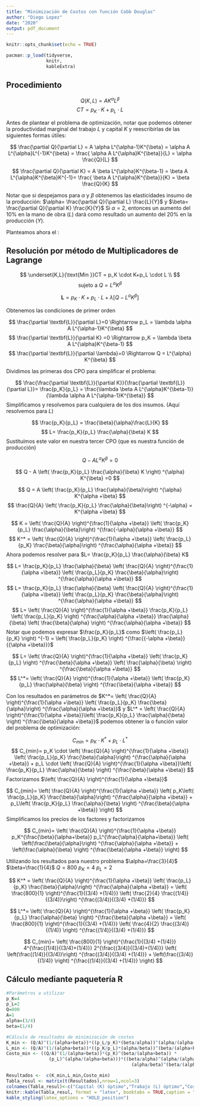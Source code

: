 ```yaml
---
title: "Minimización de Costos con función Cobb Douglas"
author: "Diego Lopez"
date: "2020"
output: pdf_document
---
```


```r
knitr::opts_chunk$set(echo = TRUE)
```

```r
pacman::p_load(tidyverse,
               knitr,
               kableExtra)
```

## Procedimiento

$$
Q (K,L) = AK^{\alpha} L^{\beta}
$$
$$
CT = p_K \cdot K + p_L \cdot L
$$

Antes de plantear el problema de optimización, notar que podemos obtener la productividad marginal del trabajo $L$ y capital $K$ y reescribirlas de las siguientes formas útiles:

$$
\frac{\partial Q}{\partial L} = A \alpha L^{\alpha-1}K^{\beta} =   \alpha A L^{\alpha}L^{-1}K^{\beta} = \frac{ \alpha A L^{\alpha}K^{\beta}}{L} = \alpha \frac{Q}{L}
$$

$$
\frac{\partial Q}{\partial K} = A \beta L^{\alpha}K^{\beta-1} = \beta A L^{\alpha}K^{\beta}K^{-1}= \frac{ \beta A L^{\alpha}K^{\beta}}{K} = \beta \frac{Q}{K}
$$

Notar que si despejamos para $\alpha$ y $\beta$ obtenemos las elasticidades insumo de la producción:
$\alpha= \frac{\partial Q}{\partial L} \frac{L}{Y}$ y $\beta= \frac{\partial Q}{\partial K} \frac{K}{Y}$ Si $\alpha = 2$, entonces un aumento del $10\%$ en la mano de obra ($L$) dará como resultado un aumento del $20\%$ en la producción ($Y$).

Planteamos ahora el \textbf{problema de minimización restringida}:

## Resolución por método de Multiplicadores de Lagrange

$$
\underset{K,L}{\text{Min }}CT = p_K \cdot K+p_L \cdot L \\
$$
$$
\text{sujeto a   } Q=L^{\alpha} K^{\beta}
$$

$$
\textbf{L} = p_K \cdot K+p_L \cdot L + \lambda [Q-L^{\alpha} K^{\beta}]
$$

Obtenemos las condiciones de primer orden

$$
\frac{\partial \textbf{L}}{\partial L}=0 \Rightarrow p_L = \lambda \alpha A L^{\alpha-1}K^{\beta}
$$
$$
\frac{\partial \textbf{L}}{\partial K} =0 \Rightarrow p_K = \lambda \beta A L^{\alpha}K^{\beta-1}
$$
$$
\frac{\partial \textbf{L}}{\partial \lambda}=0 \Rightarrow Q = L^{\alpha} K^{\beta}
$$

Dividimos las primeras dos CPO para simplificar el problema:

$$
\frac{\frac{\partial \textbf{L}}{\partial K}}{\frac{\partial \textbf{L}}{\partial L}}= \frac{p_K}{p_L} = \frac{\lambda \beta A L^{\alpha}K^{\beta-1}}{\lambda \alpha A L^{\alpha-1}K^{\beta}}
$$
Simplificamos y resolvemos para cualquiera de los dos insumos. (Aquí resolvemos para $L$)

$$
\frac{p_K}{p_L} = \frac{\beta}{\alpha}\frac{L}{K}
$$
$$
L= \frac{p_K}{p_L} \frac{\alpha}{\beta} K
$$
Sustituímos este valor en nuestra tercer CPO (que es nuestra función de producción)

$$
Q - A L^{\alpha} K^{\beta} =0
$$

$$
Q - A \left( \frac{p_K}{p_L} \frac{\alpha}{\beta} K \right) ^{\alpha} K^{\beta} =0
$$

$$
Q = A \left( \frac{p_K}{p_L} \frac{\alpha}{\beta}\right) ^{\alpha} K^{\alpha +\beta} 
$$
$$
\frac{Q}{A} \left( \frac{p_K}{p_L} \frac{\alpha}{\beta}\right) ^{-\alpha} = K^{\alpha +\beta} 
$$

$$
K = \left( \frac{Q}{A} \right)^{\frac{1}{\alpha +\beta}}  \left( \frac{p_K}{p_L} \frac{\alpha}{\beta}\right) ^{\frac{-\alpha}{\alpha +\beta}}
$$
$$
K^* = \left( \frac{Q}{A} \right)^{\frac{1}{\alpha +\beta}}  \left( \frac{p_L}{p_K} \frac{\beta}{\alpha}\right) ^{\frac{\alpha}{\alpha +\beta}}
$$
Ahora podemos resolver para $L= \frac{p_K}{p_L} \frac{\alpha}{\beta} K$

$$
L= \frac{p_K}{p_L} \frac{\alpha}{\beta} \left( \frac{Q}{A} \right)^{\frac{1}{\alpha +\beta}}  \left( \frac{p_L}{p_K} \frac{\beta}{\alpha}\right) ^{\frac{\alpha}{\alpha +\beta}}
$$
$$
L= \frac{p_K}{p_L} \frac{\alpha}{\beta} \left( \frac{Q}{A} \right)^{\frac{1}{\alpha +\beta}}  \left( \frac{p_L}{p_K} \frac{\beta}{\alpha}\right) ^{\frac{\alpha}{\alpha +\beta}}
$$
$$
L=  \left( \frac{Q}{A} \right)^{\frac{1}{\alpha +\beta}}  \frac{p_K}{p_L} \left( \frac{p_L}{p_K} \right) ^{\frac{\alpha}{\alpha +\beta}} \frac{\alpha}{\beta}  \left( \frac{\beta}{\alpha} \right) ^{\frac{\alpha}{\alpha +\beta}}
$$
Notar que podemos expresar $\frac{p_K}{p_L}$ como $\left( \frac{p_L}{p_K} \right) ^{-1} =  \left( \frac{p_L}{p_K} \right) ^{\frac{{-\alpha +\beta}}{{\alpha +\beta}}}$

$$
L=  \left( \frac{Q}{A} \right)^{\frac{1}{\alpha +\beta}}  \left( \frac{p_K}{p_L} \right) ^{\frac{\beta}{\alpha +\beta}} \left( \frac{\alpha}{\beta} \right) ^{\frac{\beta}{\alpha +\beta}}
$$
$$
L^*=  \left( \frac{Q}{A} \right)^{\frac{1}{\alpha +\beta}}  \left( \frac{p_K}{p_L} \frac{\alpha}{\beta} \right) ^{\frac{\beta}{\alpha +\beta}}
$$

\newpage

Con los resultados en parámetros de $K^*= \left( \frac{Q}{A} \right)^{\frac{1}{\alpha +\beta}}  \left( \frac{p_L}{p_K} \frac{\beta}{\alpha}\right) ^{\frac{\alpha}{\alpha +\beta}}$ y $L^* = \left( \frac{Q}{A} \right)^{\frac{1}{\alpha +\beta}}\left( \frac{p_K}{p_L} \frac{\alpha}{\beta} \right) ^{\frac{\beta}{\alpha +\beta}}$ podemos obtener la \textbf{función de costos mínimos} o función valor del problema de optimización:

$$
C_{min}= p_K \cdot K^* + p_L \cdot L^*
$$
$$
C_{min}= p_K \cdot \left( \frac{Q}{A} \right)^{\frac{1}{\alpha +\beta}}  \left( \frac{p_L}{p_K} \frac{\beta}{\alpha}\right) ^{\frac{\alpha}{\alpha +\beta}} + p_L \cdot \left( \frac{Q}{A} \right)^{\frac{1}{\alpha +\beta}}\left( \frac{p_K}{p_L} \frac{\alpha}{\beta} \right) ^{\frac{\beta}{\alpha +\beta}}
$$
Factorizamos $\left( \frac{Q}{A} \right)^{\frac{1}{\alpha +\beta}}$

$$
C_{min}= \left( \frac{Q}{A} \right)^{\frac{1}{\alpha +\beta}}  
\left(
p_K\left( \frac{p_L}{p_K} \frac{\beta}{\alpha}\right) ^{\frac{\alpha}{\alpha +\beta}} + 
p_L\left( \frac{p_K}{p_L} \frac{\alpha}{\beta} \right) ^{\frac{\beta}{\alpha +\beta}}
\right)
$$
Simplificamos los precios de los factores y factorizamos

$$
C_{min}= \left( \frac{Q}{A} \right)^{\frac{1}{\alpha +\beta}}  p_K^{\frac{\beta}{\alpha+\beta}} p_L^{\frac{\alpha}{\alpha+\beta}}
\left(
\left(\frac{\beta}{\alpha}\right) ^{\frac{\alpha}{\alpha +\beta}} + 
\left(\frac{\alpha}{\beta} \right) ^{\frac{\beta}{\alpha +\beta}}
\right)
$$

Utilizando los resultados para nuestro problema $\alpha=\frac{3}{4}$ $\beta=\frac{1}{4}$ $Q=800$ $p_K=4$ $p_L=2$

$$
K^* = \left( \frac{Q}{A} \right)^{\frac{1}{\alpha +\beta}}  \left( \frac{p_L}{p_K} \frac{\beta}{\alpha}\right) ^{\frac{\alpha}{\alpha +\beta}} = \left( \frac{800}{1} \right)^{\frac{1}{(3/4) +(1/4)}}  \left( \frac{2}{4} \frac{(1/4)}{(3/4)}\right) ^{\frac{(3/4)}{(3/4) +(1/4)}}
$$

$$
L^*= \left( \frac{Q}{A} \right)^{\frac{1}{\alpha +\beta}}  \left( \frac{p_K}{p_L} \frac{\alpha}{\beta} \right) ^{\frac{\beta}{\alpha +\beta}} =  \left( \frac{800}{1} \right)^{\frac{1}{(3/4) +(1/4)}}  \left( \frac{4}{2} \frac{(3/4)}{(1/4)} \right) ^{\frac{(1/4)}{(3/4) +(1/4)}}
$$

$$
C_{min}= \left( \frac{800}{1} \right)^{\frac{1}{(3/4) +(1/4)}}  4^{\frac{(1/4)}{(3/4)+(1/4)}} 2^{\frac{(3/4)}{(3/4)+(1/4)}}
\left(
\left(\frac{(1/4)}{(3/4)}\right) ^{\frac{(3/4)}{(3/4) +(1/4)}} + 
\left(\frac{(3/4)}{(1/4)} \right) ^{\frac{(1/4)}{(3/4) +(1/4)}}
\right)
$$

## Cálculo mediante paquetería R

```r
#Parámetros a utilizar
p_K=4
p_L=2
Q=800
A=1
alpha=(3/4)
beta=(1/4)

#Cálculo de resultados de minimización de costos
K_min <- (Q/A)^(1/(alpha+beta))*((p_L/p_K)*(beta/alpha))^(alpha/(alpha+beta))
L_min <- (Q/A)^(1/(alpha+beta))*((p_K/p_L)*(alpha/beta))^(beta/(alpha+beta))
Costo_min <- ((Q/A)^(1/(alpha+beta))*(p_K)^(beta/(alpha+beta)) *
                (p_L)^(alpha/(alpha+beta)))*((beta/alpha)^(alpha/(alpha+beta)) +
                                               (alpha/beta)^(beta/(alpha+beta)))
```


```r
Resultados <-  c(K_min,L_min,Costo_min)
Tabla_resul <- matrix(t(Resultados),nrow=1,ncol=3)
colnames(Tabla_resul)<-c("Capital (K) óptimo","Trabajo (L) óptimo","Costo mínimo")
knitr::kable(Tabla_resul, format = "latex", booktabs = TRUE,caption = "Resultados")%>%
kable_styling(latex_options = "HOLD_position")
```

